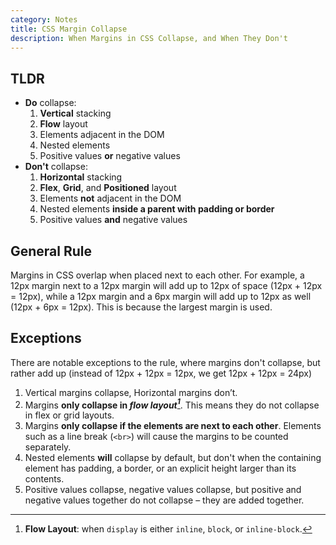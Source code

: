 ```yaml
---
category: Notes
title: CSS Margin Collapse
description: When Margins in CSS Collapse, and When They Don't
---
```


## TLDR

- **Do** collapse:
  1. **Vertical** stacking
  2. **Flow** layout
  3. Elements adjacent in the DOM
  4. Nested elements
  5. Positive values **or** negative values
- **Don't** collapse:
  1. **Horizontal** stacking
  2. **Flex**, **Grid**, and **Positioned** layout
  3. Elements **not** adjacent in the DOM
  4. Nested elements **inside a parent with padding or border**
  5. Positive values **and** negative values

## General Rule

Margins in CSS overlap when placed next to each other. For example, a 12px margin next to a 12px margin will add up to 12px of space (12px + 12px = 12px), while a 12px margin and a 6px margin will add up to 12px as well (12px + 6px = 12px). This is because the largest margin is used.

## Exceptions

There are notable exceptions to the rule, where margins don't collapse, but rather add up (instead of 12px + 12px = 12px, we get 12px + 12px = 24px)

1. Vertical margins collapse, Horizontal margins don’t.
2. Margins **only collapse in _flow layout[^1]_**. This means they do not collapse in flex or grid layouts.
3. Margins **only collapse if the elements are next to each other**. Elements such as a line break (`<br>`) will cause the margins to be counted separately.
4. Nested elements **will** collapse by default, but don't when the containing element has padding, a border, or an explicit height larger than its contents.
5. Positive values collapse, negative values collapse, but positive and negative values together do not collapse – they are added together.

[^1]: **Flow Layout**: when `display` is either `inline`, `block`, or `inline-block`.
